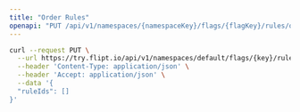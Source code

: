 ```yaml
---
title: "Order Rules"
openapi: "PUT /api/v1/namespaces/{namespaceKey}/flags/{flagKey}/rules/order"
---
```


<RequestExample>

```bash cURL
curl --request PUT \
  --url https://try.flipt.io/api/v1/namespaces/default/flags/{key}/rules/order \
  --header 'Content-Type: application/json' \
  --header 'Accept: application/json' \
  --data '{
  "ruleIds": []
}'
```

</RequestExample>
